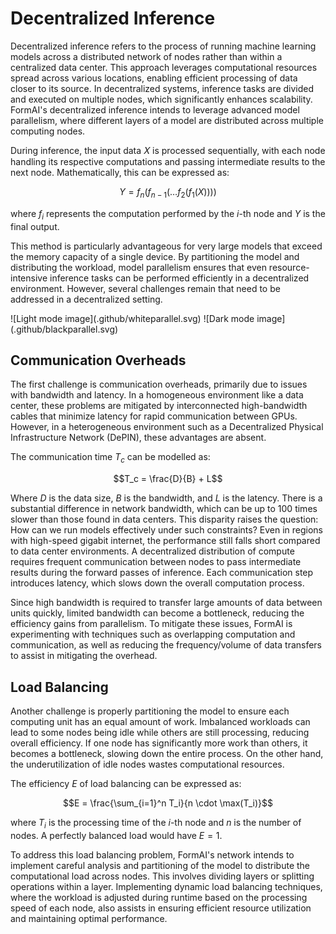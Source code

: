 # Decentralized Inference

Decentralized inference refers to the process of running machine learning models across a distributed network of nodes rather than within a centralized data center. This approach leverages computational resources spread across various locations, enabling efficient processing of data closer to its source. In decentralized systems, inference tasks are divided and executed on multiple nodes, which significantly enhances scalability. FormAI's decentralized inference intends to leverage advanced model parallelism, where different layers of a model are distributed across multiple computing nodes.

During inference, the input data 𝑋 is processed sequentially, with each node handling its respective computations and passing intermediate results to the next node. Mathematically, this can be expressed as: 

<div style={{ display: 'flex', justifyContent: 'center', width: '100%', marginTop: '1em' }}>

$$Y = f_n(f_{n-1}(\ldots f_2(f_1(X))))$$

</div>

where $f_i$ represents the computation performed by the $i$-th node and $Y$ is the final output.

This method is particularly advantageous for very large models that exceed the memory capacity of a single device. By partitioning the model and distributing the workload, model parallelism ensures that even resource-intensive inference tasks can be performed efficiently in a decentralized environment. However, several challenges remain that need to be addressed in a decentralized setting.

<div className="theme-toggle">
  ![Light mode image](.github/whiteparallel.svg)
  ![Dark mode image](.github/blackparallel.svg)
</div>

## Communication Overheads

The first challenge is communication overheads, primarily due to issues with bandwidth and latency. In a homogeneous environment like a data center, these problems are mitigated by interconnected high-bandwidth cables that minimize latency for rapid communication between GPUs. However, in a heterogeneous environment such as a Decentralized Physical Infrastructure Network (DePIN), these advantages are absent.

The communication time $T_c$ can be modelled as:

<div style={{ display: 'flex', justifyContent: 'center', width: '100%', marginTop: '1em', marginBottom: '1em' }}>

$$T_c = \frac{D}{B} + L$$

</div>

Where $D$ is the data size, $B$ is the bandwidth, and $L$ is the latency. There is a substantial difference in network bandwidth, which can be up to 100 times slower than those found in data centers. This disparity raises the question: How can we run models effectively under such constraints? Even in regions with high-speed gigabit internet, the performance still falls short compared to data center environments. A decentralized distribution of compute requires frequent communication between nodes to pass intermediate results during the forward passes of inference. Each communication step introduces latency, which slows down the overall computation process.

Since high bandwidth is required to transfer large amounts of data between units quickly, limited bandwidth can become a bottleneck, reducing the efficiency gains from parallelism. To mitigate these issues, FormAI is experimenting with techniques such as overlapping computation and communication, as well as reducing the frequency/volume of data transfers to assist in mitigating the overhead.


## Load Balancing

Another challenge is properly partitioning the model to ensure each computing unit has an equal amount of work. Imbalanced workloads can lead to some nodes being idle while others are still processing, reducing overall efficiency. If one node has significantly more work than others, it becomes a bottleneck, slowing down the entire process. On the other hand, the underutilization of idle nodes wastes computational resources.

The efficiency $E$ of load balancing can be expressed as:

<div style={{ display: 'flex', justifyContent: 'center', width: '100%', marginTop: '1em', marginBottom: '1em' }}>

$$E = \frac{\sum_{i=1}^n T_i}{n \cdot \max(T_i)}$$

</div>

where $T_i$ is the processing time of the $i$-th node and $n$ is the number of nodes. A perfectly balanced load would have $E=1$.

To address this load balancing problem, FormAI's network intends to implement careful analysis and partitioning of the model to distribute the computational load across nodes. This involves dividing layers or splitting operations within a layer. Implementing dynamic load balancing techniques, where the workload is adjusted during runtime based on the processing speed of each node, also assists in ensuring efficient resource utilization and maintaining optimal performance.
